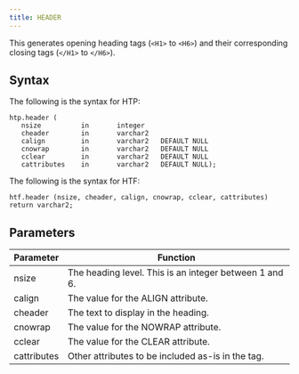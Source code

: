 ```yaml
---
title: HEADER
---
```


This generates opening heading tags (`<H1>` to `<H6>`) and their corresponding closing tags (`</H1>` to `</H6>`).

## Syntax

The following is the syntax for HTP:
```
htp.header (
   nsize          in       integer
   cheader        in       varchar2
   calign         in       varchar2   DEFAULT NULL
   cnowrap        in       varchar2   DEFAULT NULL
   cclear         in       varchar2   DEFAULT NULL
   cattributes    in       varchar2   DEFAULT NULL);
```

The following is the syntax for HTF:
```
htf.header (nsize, cheader, calign, cnowrap, cclear, cattributes) return varchar2;
```

## Parameters

| Parameter | Function |
| --------- | -------- |
| nsize | The heading level. This is an integer between 1 and 6. |
| calign | The value for the ALIGN attribute. |
| cheader | The text to display in the heading. |
| cnowrap | The value for the NOWRAP attribute. |
| cclear | The value for the CLEAR attribute. |
| cattributes | Other attributes to be included as-is in the tag. |